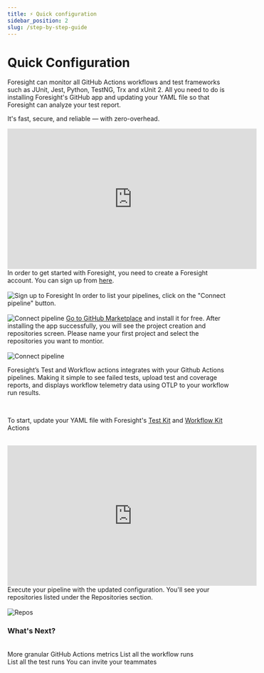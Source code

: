 ```yaml
---
title: ⚡️ Quick configuration
sidebar_position: 2
slug: /step-by-step-guide
---
```


# Quick Configuration


Foresight can monitor all GitHub Actions workflows and test frameworks such as JUnit, Jest, Python, TestNG, Trx and xUnit 2. 
All you need to do is installing Foresight's GitHub app and updating your YAML file so that Foresight can analyze your test report.  

It's fast, secure, and reliable — with zero-overhead.

<Container>
  <Step step="🚀" stepHeader="Quick onboarding video">
    <iframe width="560" height="315" src="https://www.youtube.com/embed/rBciUV8BX7w" title="YouTube video player" frameborder="0" allow="accelerometer; autoplay; clipboard-write; encrypted-media; gyroscope; picture-in-picture" allowfullscreen></iframe>
  </Step>
  <Step step="1" stepHeader="Create an account">
    In order to get started with Foresight, you need to create a Foresight account. You can sign up from <a href="https://foresight.thundra.io/signup">here</a>.
    <br /><br />
    <img src="img/configuration/ST-Sign-up.png" alt="Sign up to Foresight" />
  </Step>
  <Step step="2" stepHeader="Start connecting pipeline">
    In order to list your pipelines, click on the "Connect pipeline" button.  
    <br /><br />
    <img src="img/configuration/Step1Connect.jpg" alt="Connect pipeline" />
  </Step>
  <Step step="3" stepHeader="Install Foresight's GitHub app">
    <a href="https://github.com/marketplace/thundra-foresight">Go to GitHub Marketplace</a> and install it for free.
  </Step>
  <Step step="4" stepHeader="Choose repositories to watch">
    After installing the app successfully, you will see the project creation and repositories screen. 
    Please name your first project and select the repositories you want to montior.
    <br /><br />
    <img src="img/configuration/Step4-ChooseRepo.png" alt="Connect pipeline" />
  </Step>
  <Step step="5" stepHeader="Add Foresight’s GitHub actions (optional)">
    <p>Foresight’s Test and Workflow actions integrates with your Github Actions pipelines. Making it simple to see failed tests, upload test and coverage reports, 
      and displays workflow telemetry data using OTLP to your workflow run results.</p>
    <br />
    <p>To start, update your YAML file with Foresight's <a href="/advanced-configuration/test-kit">Test Kit</a> and <a href="/advanced-configuration/workflow-kit">Workflow Kit</a> Actions</p>
    <br />
    <iframe width="560" height="315" src="https://www.youtube.com/embed/sEuYDwja6lM" title="YouTube video player" frameborder="0" allow="accelerometer; autoplay; clipboard-write; encrypted-media; gyroscope; picture-in-picture" allowfullscreen></iframe>
  </Step>
  <Step step="6" stepHeader="Start monitoring">
    Execute your pipeline with the updated configuration. You'll see your repositories listed under the Repositories section. 
    <br /><br />
    <img src="img/configuration/CIMonitoring-Repos.png" alt="Repos" />
  </Step>
  <br/>
  <h3>What's Next?</h3>
  <br/>
  <div className="w-full cols-2">
    <Card title="Highlights" target="/features/highlights">
      More granular GitHub Actions metrics
    </Card>
    <Card title="Workflow Runs" target="/features/workflow-runs">
      List all the workflow runs 
    </Card>
  </div>
  <div className="w-full cols-2">
    <Card title="Test Runs" target="/features/test-runs">
      List all the test runs
    </Card>
    <Card title="Collaborate" target="/features/team-management">
      You can invite your teammates
    </Card>
  </div>
</Container> 